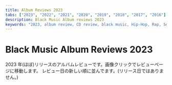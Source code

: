 ```yaml
---
title: Album Reviews 2023
tabs: ["2023", "2022", "2021", "2020", "2019", "2018", "2017", "2016"]
description: Black Music Album reviews 2023
keywords: "2023, album review, CD review, black music, Hip-Hop, Rap, Soul, R&B"
---
```



# Black Music Album Reviews 2023

<PageDescription>

2023 年(ほぼ)リリースのアルバムレビューです。画像クリックでレビューページに移動します。
レビュー日の新しい順に並んでます。(リリース日ではありません。)

</PageDescription>

<Row>
  <Column colMd={2} colLg={3} noGutterMdLeft>
    <Review1 />
  </Column>
  <Column colMd={2} colLg={3} noGutterMdLeft>
    <Review2 />
  </Column>
  <Column colMd={2} colLg={3} noGutterMdLeft>
    <Review3 />
  </Column>
  <Column colMd={2} colLg={3} noGutterMdLeft>
    <Review4 />
  </Column>
</Row>

<Row>
  <Column colMd={2} colLg={3} noGutterMdLeft>
    <Review5 />
  </Column>
  <Column colMd={2} colLg={3} noGutterMdLeft>
    <Review6 />
  </Column>
  <Column colMd={2} colLg={3} noGutterMdLeft>
    <Review7 />
  </Column>
  <Column colMd={2} colLg={3} noGutterMdLeft>
    <Review8 />
  </Column>
</Row>

<Row>
  <Column colMd={2} colLg={3} noGutterMdLeft>
    <Review9 />
  </Column>
  <Column colMd={2} colLg={3} noGutterMdLeft>
    <Review10 />
  </Column>
</Row>
